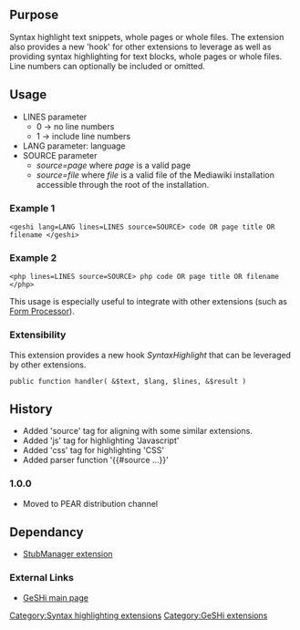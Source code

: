 {{Extension
|name        = geshi
|status      = stable
|type        = tag
|author      = [[user:jldupont|Jean-Lou Dupont]]
|image       =
|version     = 1.0.0
|update      =
|mediawiki   = 1.10, 1.11
|download    = [http://bizzwiki.googlecode.com/svn/trunk/BizzWiki/extensions/Geshi/ SVN]
|readme      =
|changelog   = See SVN ($Id$)
|description = 
|parameters  =
|rights      =
|example     =
}}
== Purpose ==
Syntax highlight text snippets, whole pages or whole files. The extension also provides a new 'hook' for other extensions to leverage as well as providing syntax highlighting for text blocks, whole pages or whole files. Line numbers can optionally be included or omitted.

== Usage ==
* LINES parameter
** 0 -> no line numbers
** 1 -> include line numbers
* LANG parameter: language
* SOURCE parameter
** ''source=page'' where ''page'' is a valid page
** ''source=file'' where ''file'' is a valid file of the Mediawiki installation accessible through the root of the installation.

=== Example 1 ===
<pre>
<geshi lang=LANG lines=LINES source=SOURCE> code OR page title OR filename </geshi>
</pre>
=== Example 2 ===
<pre>
<php lines=LINES source=SOURCE> php code OR page title OR filename </php>
</pre>
This usage is especially useful to integrate with other extensions (such as [[Extension:Form Processor|Form Processor]]).

=== Extensibility ===
This extension provides a new hook ''SyntaxHighlight'' that can be leveraged by other extensions.
<pre>public function handler( &$text, $lang, $lines, &$result )</pre>

== History ==
* Added 'source' tag for aligning with some similar extensions.
* Added 'js' tag for highlighting 'Javascript'
* Added 'css' tag for highlighting 'CSS'
* Added parser function '{{#source ...}}'
=== 1.0.0 ===
* Moved to PEAR distribution channel

== Dependancy ==
* [[Extension:StubManager|StubManager extension]]

{{Pear|geshi}}

=== External Links ===
*[http://qbnz.com/highlighter/ GeSHi main page]

[[Category:Syntax highlighting extensions]]
[[Category:GeSHi extensions]]
